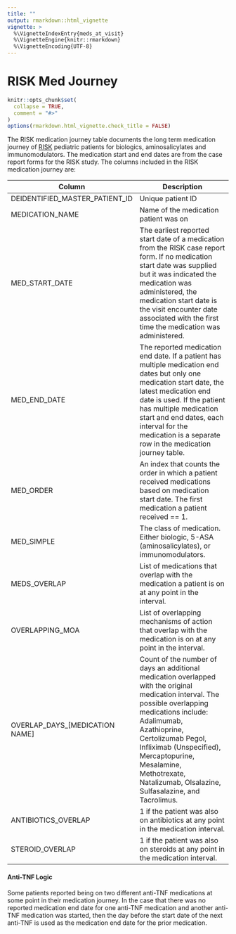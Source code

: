 ```yaml
---
title: ""
output: rmarkdown::html_vignette
vignette: >
  %\VignetteIndexEntry{meds_at_visit}
  %\VignetteEngine{knitr::rmarkdown}
  %\VignetteEncoding{UTF-8}
---
```


# RISK Med Journey

```r
knitr::opts_chunk$set(
  collapse = TRUE,
  comment = "#>"
)
options(rmarkdown.html_vignette.check_title = FALSE)
```

The RISK medication journey table documents the long term medication journey of [RISK](https://www.crohnscolitisfoundation.org/research/current-research-initiatives/pediatric-risk-stratification) pediatric patients for biologics, aminosalicylates and immunomodulators. The medication start and end dates are from the case report forms for the RISK study. The columns included in the RISK medication journey are:

| Column                          | Description                                                                                                                                                                                                                                                                                                                    |
|----------------|--------------------------------------------------------|
| DEIDENTIFIED_MASTER_PATIENT_ID  | Unique patient ID                                                                                                                                                                                                                                                                                                              |
| MEDICATION_NAME                 | Name of the medication patient was on                                                                                                                                                                                                                                                                                          |
| MED_START_DATE                  | The earliest reported start date of a medication from the RISK case report form. If no medication start date was supplied but it was indicated the medication was administered, the medication start date is the visit encounter date associated with the first time the medication was administered.                          |
| MED_END_DATE                    | The reported medication end date. If a patient has multiple medication end dates but only one medication start date, the latest medication end date is used. If the patient has multiple medication start and end dates, each interval for the medication is a separate row in the medication journey table.                   |
| MED_ORDER                       | An index that counts the order in which a patient received medications based on medication start date. The first medication a patient received == 1.                                                                                                                                                                           |
| MED_SIMPLE                      | The class of medication. Either biologic, 5-ASA (aminosalicylates), or immunomodulators.                                                                                                                                                                                                                                       |
| MEDS_OVERLAP                    | List of medications that overlap with the medication a patient is on at any point in the interval.                                                                                                                                                                                                                             |
| OVERLAPPING_MOA                 | List of overlapping mechanisms of action that overlap with the medication is on at any point in the interval.                                                                                                                                                                                                                  |
| OVERLAP_DAYS\_[MEDICATION NAME] | Count of the number of days an additional medication overlapped with the original medication interval. The possible overlapping medications include: Adalimumab, Azathioprine, Certolizumab Pegol, Infliximab (Unspecified), Mercaptopurine, Mesalamine, Methotrexate, Natalizumab, Olsalazine, Sulfasalazine, and Tacrolimus. |
| ANTIBIOTICS_OVERLAP             | 1 if the patient was also on antibiotics at any point in the medication interval.                                                                                                                                                                                                                                              |
| STEROID_OVERLAP                 | 1 if the patient was also on steroids at any point in the medication interval.                                                                                                                                                                                                                                                 |

#### Anti-TNF Logic

Some patients reported being on two different anti-TNF medications at some point in their medication journey. In the case that there was no reported medication end date for one anti-TNF medication and another anti-TNF medication was started, then the day before the start date of the next anti-TNF is used as the medication end date for the prior medication.
